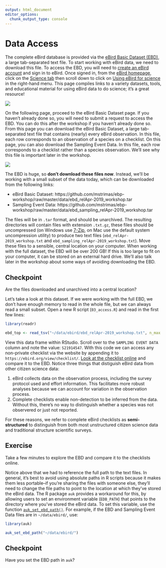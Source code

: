 ```yaml
---
output: html_document
editor_options: 
  chunk_output_type: console
---
```


# Data Access {#access}

The complete eBird database is provided via the [eBird Basic Dataset (EBD)](https://ebird.org/science/download-ebird-data-products), a large tab-separated text file. To start working with eBird data, we need to download this file. To access the EBD, you will need to [create an eBird account](https://secure.birds.cornell.edu/cassso/account/create) and sign in to eBird. Once signed in, from the [eBird homepage](https://ebird.org/), click on the [Science tab](https://ebird.org/science) then scroll down to click on [Using eBird for science](https://ebird.org/science/download-ebird-data-products) in the right-hand menu. This page compiles links to a variety datasets, tools, and educational material for using eBird data to do science; it's a great resource!

![](images/03_access_science.png)

On the following page, proceed to the eBird Basic Dataset page. If you haven't already done so, you will need to submit a request to access the EBD. You can do this after the workshop if you haven't already done so. From this page you can download the eBird Basic Dataset, a large tab-separated text file that contains (nearly) every eBird observation. In this file, each row corresponds to an observation of a species on a checklist. On this page, you can also download the Sampling Event Data. In this file, each row corresponds to a checklist rather than a species observation. We'll see why this file is important later in the workshop.

![](images/03_access_ebd.png)

The EBD is huge, so **don't download these files now**. Instead, we'll be working with a small subset of the data today, which can be downloaded from the following links:

- eBird Basic Dataset: https://github.com/mstrimas/ebp-workshop/raw/master/data/ebd_relApr-2019_workshop.tar
- Sampling Event Data: https://github.com/mstrimas/ebp-workshop/raw/master/data/ebd_sampling_relApr-2019_workshop.tar

The files will be in `.tar` format, and should be unarchived. The resulting directories will contain files with extension `.txt.gz`, these files should be uncompressed (on Windows use [7-Zip](https://www.7-zip.org/), on Mac use the default system uncompression utility) to produce two text files (`ebd_relApr-2019_workshop.txt` and `ebd_sampling_relApr-2019_workshop.txt`). Move these files to a sensible, central location on your computer. When working with the full dataset, the EBD will be over 200 GB! If this is too large to fit on your computer, it can be stored on an external hard drive. We'll also talk later in the workshop about some ways of avoiding downloading the EBD.

<div class="checkpoint">
  <h2>Checkpoint</h2>
  <p>Are the files downloaded and unarchived into a central location?</p>
</div>

Let's take a look at this dataset. If we were working with the full EBD, we don't have enough memory to read in the whole file, but we can always read a small subset. Open a new R script (`03_access.R`) and read in the first few lines:

```r
library(readr)

ebd_top <- read_tsv("~/data/ebird/ebd_relApr-2019_workshop.txt", n_max = 5)
```

View this data frame within RStudio. Scroll over to the `SAMPLING EVENT DATA` column and note the value: `S21914547`. With this code we can access any non-private checklist via the website by appending it to `https://ebird.org/view/checklist/`. [Look at the checklist online](https://ebird.org/view/checklist/S21914547) and compare it to the EBD. Notice three things that distiguish eBird data from other citizen science data:

1. eBird collects data on the observation process, including the survey protocol used and effort information. This facilitates more robust analyses because we can account for variation in the observation process.
2. Complete checklists enable non-detection to be inferred from the data. Without this, there's no way to distinguish whether a species was not observered or just not reported.

For these reasons, we refer to complete eBird checklists as **semi-structured** to distinguish from both most unstructured citizen science data and traditional structure scientific surveys.

<div class="exercise">
  <h2>Exercise</h2>
  Take a few minutes to explore the EBD and compare it to the checklists online.
</div>

Notice above that we had to reference the full path to the text files. In general, it's best to avoid using absolute paths in R scripts because it makes them less portable–if you're sharing the files with someone else, they'll need to change the file paths to point to the location at which they've stored the eBird data. The R package `auk` provides a workaround for this, by allowing users to set an environment variable (`EDB_PATH`) that points to the directory where you've stored the eBird data. To set this variable, use the function [`auk_set_ebd_path()`](https://cornelllabofornithology.github.io/auk/reference/auk_set_ebd_path.html). For example, if the EBD and Sampling Event Data files are in `~/data/ebird/`, use:

```r
library(auk)

auk_set_ebd_path("~/data/ebird/")
```

<div class="checkpoint">
  <h2>Checkpoint</h2>
  <p>Have you set the EBD path in `auk`?</p>
</div>